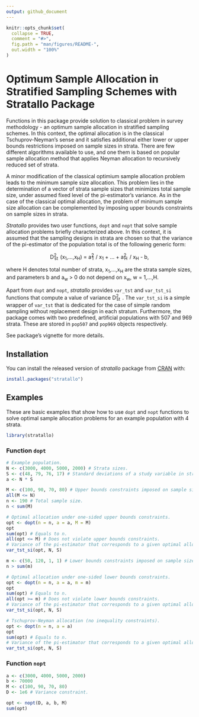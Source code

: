 ```yaml
---
output: github_document
---
```


<!-- README.md is generated from README.Rmd. Please edit that file -->

```r
knitr::opts_chunk$set(
  collapse = TRUE,
  comment = "#>",
  fig.path = "man/figures/README-",
  out.width = "100%"
)
```

# Optimum Sample Allocation in Stratified Sampling Schemes with Stratallo Package

<!-- badges: start -->
<!-- badges: end -->

Functions in this package provide solution to classical problem in survey
methodology - an optimum sample allocation in stratified sampling schemes. In
this context, the optimal allocation is in the classical Tschuprov-Neyman's
sense and it satisfies additional either lower or upper bounds restrictions
imposed on sample sizes in strata. There are few different algorithms available
to use, and one them is based on popular sample allocation method that applies
Neyman allocation to recursively reduced set of strata.

A minor modification of the classical optimium sample allocation problem leads
to the minimum sample size allocation. This problem lies in the determination of
a vector of strata sample sizes that minimizes total sample size, under
assumed fixed level of the pi-estimator's variance. As in the case of the
classical optimal allocation, the problem of minimum sample size allocation
can be complemented by imposing upper bounds constraints on sample sizes in
strata.
  
*Stratallo* provides two user functions, `dopt` and `nopt` that solve sample
allocation problems briefly characterized above. In this context, it is assumed
that the sampling designs in strata are chosen so that the variance of the
pi-estimator of the population total is of the following generic form:

<center>
D<sup>2</sup><sub style='position: relative; left: -.5em;'>st</sub>(x<sub>1</sub>,...,x<sub>H</sub>) = 
a<sup>2</sup><sub style='position: relative; left: -.5em;'>1</sub>/ x<sub>1</sub>
+ ... +
a<sup>2</sup><sub style='position: relative; left: -.5em;'>H</sub>/ x<sub>H</sub>
- b,
</center>

where H denotes total number of strata, x<sub>1</sub>,...,x<sub>H</sub> are
the strata sample sizes, and parameters b and a<sub>w</sub> > 0 do not depend on
x<sub>w</sub>, w = 1,...,H.

Apart from `dopt` and `nopt`, *stratallo* provides `var_tst` and `var_tst_si`
functions that compute a value of variance
D<sup>2</sup><sub style='position: relative; left: -.5em;'>st</sub>.
The `var_tst_si` is a simple wrapper of `var_tst` that is dedicated for the case
of simple random sampling without replacement design in each stratum.
Furthermore, the package comes with two predefined, artificial populations with
507 and 969 strata. These are stored in `pop507` and `pop969` objects
respectively.

See package's vignette for more details.

## Installation

You can install the released version of *stratallo* package from
[CRAN](https://CRAN.R-project.org) with:

``` r
install.packages("stratallo")
```

## Examples

These are basic examples that show how to use `dopt` and `nopt` functions
to solve optimal sample allocation problems for an example population with 4
strata.

```r
library(stratallo)
```

### Function `dopt`

```r
# Example population.
N <- c(3000, 4000, 5000, 2000) # Strata sizes.
S <- c(48, 79, 76, 17) # Standard deviations of a study variable in strata.
a <- N * S
```

```r
M <- c(100, 90, 70, 80) # Upper bounds constraints imposed on sample sizes in strata.
all(M <= N)
n <- 190 # Total sample size.
n < sum(M)

# Optimal allocation under one-sided upper bounds constraints.
opt <- dopt(n = n, a = a, M = M)
opt
sum(opt) # Equals to n.
all(opt <= M) # Does not violate upper bounds constraints.
# Variance of the pi-estimator that corresponds to a given optimal allocation.
var_tst_si(opt, N, S)
```

```r

m <- c(50, 120, 1, 1) # Lower bounds constraints imposed on sample sizes in strata.
n > sum(m)

# Optimal allocation under one-sided lower bounds constraints.
opt <- dopt(n = n, a = a, m = m)
opt
sum(opt) # Equals to n.
all(opt >= m) # Does not violate lower bounds constraints.
# Variance of the pi-estimator that corresponds to a given optimal allocation.
var_tst_si(opt, N, S)
```

```r

# Tschuprov-Neyman allocation (no inequality constraints).
opt <- dopt(n = n, a = a)
opt
sum(opt) # Equals to n.
# Variance of the pi-estimator that corresponds to a given optimal allocation.
var_tst_si(opt, N, S)
```

### Function `nopt`

```r

a <- c(3000, 4000, 5000, 2000)
b <- 70000
M <- c(100, 90, 70, 80)
D <- 1e6 # Variance constraint.

opt <- nopt(D, a, b, M)
sum(opt)
```
